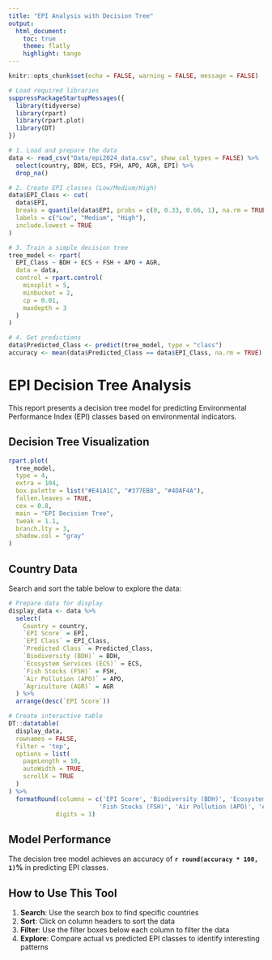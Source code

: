 ```yaml
---
title: "EPI Analysis with Decision Tree"
output: 
  html_document:
    toc: true
    theme: flatly
    highlight: tango
---
```


```r
knitr::opts_chunk$set(echo = FALSE, warning = FALSE, message = FALSE)

# Load required libraries
suppressPackageStartupMessages({
  library(tidyverse)
  library(rpart)
  library(rpart.plot)
  library(DT)
})

# 1. Load and prepare the data
data <- read_csv("Data/epi2024_data.csv", show_col_types = FALSE) %>%
  select(country, BDH, ECS, FSH, APO, AGR, EPI) %>%
  drop_na()

# 2. Create EPI classes (Low/Medium/High)
data$EPI_Class <- cut(
  data$EPI,
  breaks = quantile(data$EPI, probs = c(0, 0.33, 0.66, 1), na.rm = TRUE),
  labels = c("Low", "Medium", "High"),
  include.lowest = TRUE
)

# 3. Train a simple decision tree
tree_model <- rpart(
  EPI_Class ~ BDH + ECS + FSH + APO + AGR,
  data = data,
  control = rpart.control(
    minsplit = 5,
    minbucket = 2,
    cp = 0.01,
    maxdepth = 3
  )
)

# 4. Get predictions
data$Predicted_Class <- predict(tree_model, type = "class")
accuracy <- mean(data$Predicted_Class == data$EPI_Class, na.rm = TRUE)
```

# EPI Decision Tree Analysis

This report presents a decision tree model for predicting Environmental Performance Index (EPI) classes based on environmental indicators.

## Decision Tree Visualization

```r
rpart.plot(
  tree_model,
  type = 4,
  extra = 104,
  box.palette = list("#E41A1C", "#377EB8", "#4DAF4A"),
  fallen.leaves = TRUE,
  cex = 0.8,
  main = "EPI Decision Tree",
  tweak = 1.1,
  branch.lty = 3,
  shadow.col = "gray"
)
```

## Country Data

Search and sort the table below to explore the data:

```r
# Prepare data for display
display_data <- data %>%
  select(
    Country = country,
    `EPI Score` = EPI,
    `EPI Class` = EPI_Class,
    `Predicted Class` = Predicted_Class,
    `Biodiversity (BDH)` = BDH,
    `Ecosystem Services (ECS)` = ECS,
    `Fish Stocks (FSH)` = FSH,
    `Air Pollution (APO)` = APO,
    `Agriculture (AGR)` = AGR
  ) %>%
  arrange(desc(`EPI Score`))

# Create interactive table
DT::datatable(
  display_data,
  rownames = FALSE,
  filter = 'top',
  options = list(
    pageLength = 10,
    autoWidth = TRUE,
    scrollX = TRUE
  )
) %>%
  formatRound(columns = c('EPI Score', 'Biodiversity (BDH)', 'Ecosystem Services (ECS)', 
                         'Fish Stocks (FSH)', 'Air Pollution (APO)', 'Agriculture (AGR)'), 
             digits = 1)
```

## Model Performance

The decision tree model achieves an accuracy of **`r round(accuracy * 100, 1)`%** in predicting EPI classes.

## How to Use This Tool

1. **Search**: Use the search box to find specific countries
2. **Sort**: Click on column headers to sort the data
3. **Filter**: Use the filter boxes below each column to filter the data
4. **Explore**: Compare actual vs predicted EPI classes to identify interesting patterns
